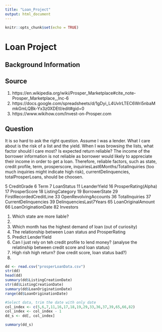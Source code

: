 ```yaml
---
title: "Loan_Project"
output: html_document
---
```


```r
knitr::opts_chunk$set(echo = TRUE)
```


# Loan Project 

## Background Information 

## Source 
1. https://en.wikipedia.org/wiki/Prosper_Marketplace#cite_note-Prosper_Marketplace,_Inc-6 
2. https://docs.google.com/spreadsheets/d/1gDyi_L4UvIrLTEC6Wri5nbaMmkGmLQBk-Yx3z0XDEtI/edit#gid=0 
3. https://www.wikihow.com/Invest-on-Prosper.com

## Question
It is so hard to ask the right question. Assume I was a lender. What I care about is the risk of a list and the yield. When I was browsing the lists, what factor should I care most? Is expected return reliable? The income of the borrower information is not reliable as borrower would likely to appreciate their income in order to get a loan. Therefore, reliable factors, such as state, credit profile, term, prosperscore, inquiriesLast6Months/TotalInquiries (too much inquiries might indicate high risk), currentDelinquencies, totalProsperLoans,   should be choosen. 

5 CreditGrade
6 Term
7 LoanStatus
11 LeanderYield
16 ProsperRating(Alpha)
17 ProsperScore
18 ListingCategory
19 BorrowerState
29 FirstRecordedCreditLine
33 OpenRevolvingAccounts
36 TotalInquiries
37 CurrentDelinquencies
39 DelinquenciesLast7Years
65 LoanOriginalAmount
66 LoanOriginationDate
82 Investors

1. Which state are more liable?
2. 
3. Which month has the highest demand of loan (out of curiosity)
4. The relationship between Loan status and ProsperRating
5. Predict LenderYield 
6. Can I just rely on teh credit profile to lend money? (analyse the relatinship between credit score and loan status)
7. High rish high return? (low credit score, loan status bad?)
8. 


```r
dd <- read.csv("prosperLoanData.csv")
str(dd)
head(dd)
summary(dd$ListingCreationDate)
str(dd$ListingCreationDate)
summary(dd$LoanOriginationDate)
range(dd$LoanOriginationDate)
```

```r
#Select data, trim the date with only date
col_index <- c(5,6,7,11,16,17,18,19,29,33,36,37,39,65,66,82)
col_index <- col_index - 1
dd_s <- dd[, col_index]

summary(dd_s)
```

